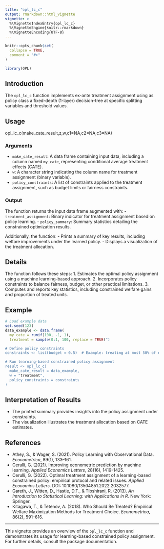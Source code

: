 ```yaml
---
title: "opl_lc_c"
output: rmarkdown::html_vignette
vignette: >
  %\VignetteIndexEntry{opl_lc_c}
  %\VignetteEngine{knitr::rmarkdown}
  %\VignetteEncoding{UTF-8}
---
```


```r
knitr::opts_chunk$set(
  collapse = TRUE,
  comment = "#>"
)
```

```r
library(OPL)
```

## Introduction

The `opl_lc_c` function implements ex-ante treatment assignment using as
    policy class a fixed-depth (1-layer) decision-tree at specific splitting
    variables and threshold values.

## Usage

opl_lc_c(make_cate_result,z,w,c1=NA,c2=NA,c3=NA)


### Arguments

- `make_cate_result`: A data frame containing input data, including a column named `my_cate`, representing conditional average treatment effects (CATE).
- `w`: A character string indicating the column name for treatment assignment (binary variable).
- `policy_constraints`: A list of constraints applied to the treatment assignment, such as budget limits or fairness constraints.

### Output

The function returns the input data frame augmented with:
- `treatment_assignment`: Binary indicator for treatment assignment based on policy learning.
- `policy_summary`: Summary statistics detailing the constrained optimization results.

Additionally, the function:
- Prints a summary of key results, including welfare improvements under the learned policy.
- Displays a visualization of the treatment allocation.

## Details

The function follows these steps:
1. Estimates the optimal policy assignment using a machine learning-based approach.
2. Incorporates policy constraints to balance fairness, budget, or other practical limitations.
3. Computes and reports key statistics, including constrained welfare gains and proportion of treated units.

## Example

```r
# Load example data
set.seed(123)
data_example <- data.frame(
  my_cate = runif(100, -1, 1),
  treatment = sample(0:1, 100, replace = TRUE)")

# Define policy constraints
constraints <- list(budget = 0.5)  # Example: treating at most 50% of units

# Run learning-based constrained policy assignment
result <- opl_lc_c(
  make_cate_result = data_example,
  w = "treatment",
  policy_constraints = constraints
)
```

## Interpretation of Results

- The printed summary provides insights into the policy assignment under constraints.
- The visualization illustrates the treatment allocation based on CATE estimates.

## References

- Athey, S., & Wager, S. (2021). Policy Learning with Observational Data. *Econometrica*, 89(1), 133–161.
- Cerulli, G. (2021). Improving econometric prediction by machine learning. *Applied Economics Letters*, 28(16), 1419-1425.
- Cerulli, G. (2022). Optimal treatment assignment of a learning-based constrained policy: empirical protocol and related issues. *Applied Economics Letters*. DOI: 10.1080/13504851.2022.2032577.
- Gareth, J., Witten, D., Hastie, D.T., & Tibshirani, R. (2013). *An Introduction to Statistical Learning: with Applications in R*. New York: Springer.
- Kitagawa, T., & Tetenov, A. (2018). Who Should Be Treated? Empirical Welfare Maximization Methods for Treatment Choice. *Econometrica*, 86(2), 591–616.

---

This vignette provides an overview of the `opl_lc_c` function and demonstrates its usage for learning-based constrained policy assignment. For further details, consult the package documentation.
